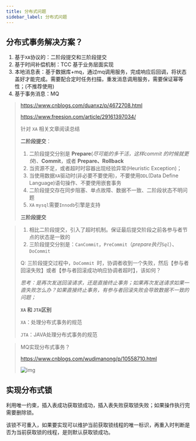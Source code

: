```yaml
---
title: 分布式问题
sidebar_label: 分布式问题
---
```


## 分布式事务解决方案？

1. 基于`XA`协议的：二阶段提交和三阶段提交
2. 基于时间补偿机制：TCC 基于业务层面实现
3. 本地消息表：基于数据库+mq，通过mq调用服务，完成响应后回调，将状态盖好才能完成。需要配合定时任务扫描，重发消息调用服务，需要保证幂等性；(不推荐使用)
4. 基于事务消息：MQ

> https://www.cnblogs.com/duanxz/p/4672708.html 
>
> https://www.freesion.com/article/29161397034/
>
> 针对 `XA` 相关文章阅读总结
>
> **二阶段提交**：
>
> 1. 二阶段提交分别是 **Prepare**(*尽可能的多干活，这样commit 的时候就更快*)、**Commit**，或者 **Prepare、Rollback**
> 2. 当资源不足，或者超时时容器出现经验异常(Heuristic Exception)；
> 3. 当使用数据`XA`驱动时(非必要不要使用)，不要使用`DDL`(Data Define Language)语句操作、不要使用嵌套事务
> 4. 二阶段提交存在同步阻塞、单点故障、数据不一致、二阶段状态不明问题
> 5. `XA` `mysql`需要`Innodb`引擎是支持
>
> **三阶段提交**

> 1. 相比二阶段提交，引入了超时机制。保证最后提交阶段之前各参与者节点的状态是一致的
> 2. 三阶段提交分别是：`CanCommit`，`PreCommit`（*prepare执行`Sql`*）、`DoCommit`
>
> Q: 三阶段提交过程中，`DoCommit `时，协调者收到一个失败，然后【参与者回滚失败】或者【参与者回滚成功响应协调者超时】，该如何？
>
> *思考：是再次发送回滚请求，还是直接终止事务；如果再次发送请求如果一直失败怎么办？如果直接终止事务，有参与者回滚失败会导致数据不一致的问题；*
>
> **`XA` 和 `JTA`区别**
>
> `XA`：处理分布式事务的规范
>
> `JTA`：JAVA处理分布式事务的规范

> MQ实现分布式事务？
>
> https://www.cnblogs.com/wudimanong/p/10558710.html
>
> ![img](https://s2.loli.net/2023/07/15/ifwSLqrmZhOV4d7.png)




## 实现分布式锁

利用唯一约束，插入表成功获取锁成功，插入表失败获取锁失败；如果操作执行完需要删除锁。

该锁不可重入，如果要实现可以维护当前获取锁线程的唯一标识，再重入时判断是否为当前获取锁的线程，是则默认获取锁成功。

<TailProtocal />
